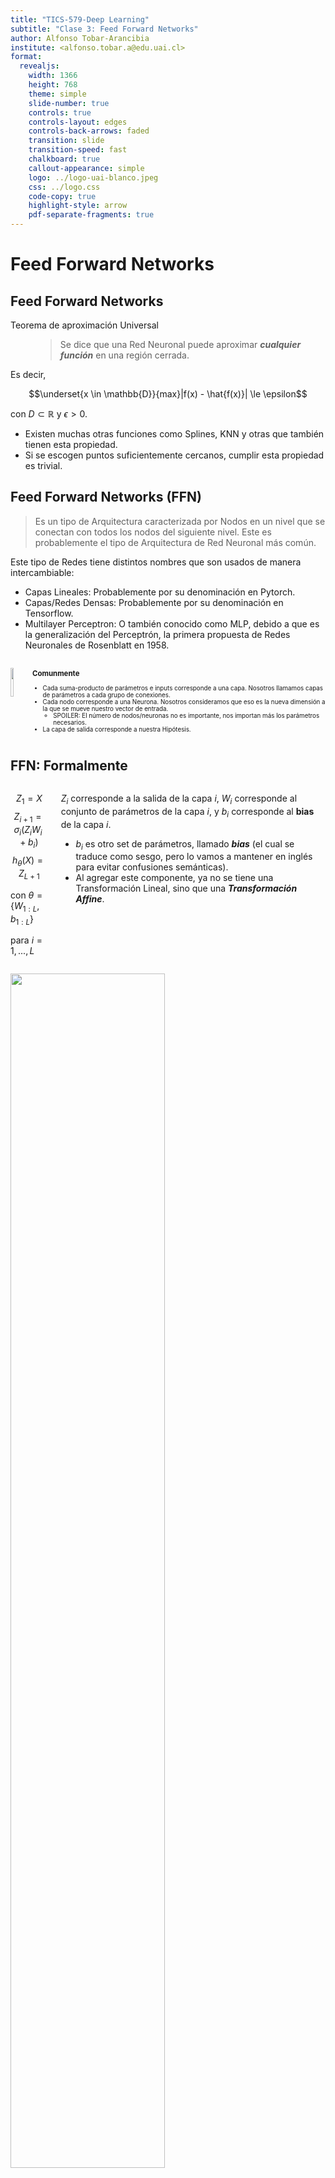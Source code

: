 ```yaml
---
title: "TICS-579-Deep Learning"
subtitle: "Clase 3: Feed Forward Networks"
author: Alfonso Tobar-Arancibia
institute: <alfonso.tobar.a@edu.uai.cl>
format:
  revealjs: 
    width: 1366
    height: 768
    theme: simple
    slide-number: true
    controls: true
    controls-layout: edges
    controls-back-arrows: faded
    transition: slide
    transition-speed: fast
    chalkboard: true
    callout-appearance: simple
    logo: ../logo-uai-blanco.jpeg
    css: ../logo.css
    code-copy: true
    highlight-style: arrow
    pdf-separate-fragments: true
---
```


# Feed Forward Networks

## Feed Forward Networks {.smaller}

Teorema de aproximación Universal
: > Se dice que una Red Neuronal puede aproximar ***cualquier función*** en una región cerrada.

Es decir, 

$$\underset{x \in \mathbb{D}}{max}|f(x) - \hat{f(x)}| \le \epsilon$$

con $D \subset \mathbb{R}$ y $\epsilon >0$.

::: {.callout-important}
* Existen muchas otras funciones como Splines, KNN y otras que también tienen esta propiedad.
* Si se escogen puntos suficientemente cercanos, cumplir esta propiedad es trivial.
:::


## Feed Forward Networks (FFN) {.smaller}

> Es un tipo de Arquitectura caracterizada por Nodos en un nivel que se conectan con todos los nodos del siguiente nivel. Este es probablemente el tipo de Arquitectura de Red Neuronal más común.

::: {.callout-important}
Este tipo de Redes tiene distintos nombres que son usados de manera intercambiable:

* Capas Lineales: Probablemente por su denominación en Pytorch.
* Capas/Redes Densas: Probablemente por su denominación en Tensorflow.
* Multilayer Perceptron: O también conocido como MLP, debido a que es la generalización del Perceptrón, la primera propuesta de Redes Neuronales de Rosenblatt en 1958.
:::

::: {.columns}
::: {.column}
![](img/clase-1/nn_arq.png){.lightbox width="60%" fig-align="center"}
:::
::: {.column style="font-size: 70%;"}
### Comunmente

* Cada suma-producto de parámetros e inputs corresponde a una capa. Nosotros llamamos capas de parámetros a cada grupo de conexiones. 
* Cada nodo corresponde a una Neurona. Nosotros consideramos que eso es la nueva dimensión a la que se mueve nuestro vector de entrada.
  * SPOILER: El número de nodos/neuronas no es importante, nos importan más los parámetros necesarios.
* La capa de salida corresponde a nuestra Hipótesis.
:::
::: 



## FFN: Formalmente {.smaller}

::: {.columns}
::: {.column}
$$ Z_1 = X$$
$$Z_{i +1} = \sigma_i(Z_i W_i + b_i)$$
$$h_\theta(X) = Z_{L + 1}$$

con $\theta = \{W_{1:L}, b_{1:L}\}$ 

para $i=1,...,L$

:::
::: {.column}
::: {.callout-important}
$Z_{i}$ corresponde a la salida de la capa $i$, $W_i$ corresponde al conjunto de parámetros de la capa $i$, y $b_i$ corresponde al **bias** de la capa $i$.
:::
::: {.callout-tip}
* $b_i$ es otro set de parámetros, llamado ***bias*** (el cual se traduce como sesgo, pero lo vamos a mantener en inglés para evitar confusiones semánticas). 
* Al agregar este componente, ya no se tiene una Transformación Lineal, sino que una ***Transformación Affine***. 
:::
:::
::: 

![](img/clase-2/formal_nn.png){.lightbox width="70%" fig-align="center"}

## FFN - Broadcasting {.smaller}

$$Z_{i + 1} = \sigma_i(Z_i W_i + b_i^T)$$

Si chequeamos las dimensiones: 

::: {.columns}
::: {.column width="30%"}
* $Z_i \in \mathbb{R}^{m \times n_i}$
:::
::: {.column width="40%"}
* $W_i \in \mathbb{R}^{n_i \times n_{i+1}}$
:::
::: {.column width="30%"}
* Pero, $b_i \in \mathbb{R}^{n_i+1}$
:::
::: 

::: {.callout-warning .fragment}
Tenemos un problema y es que esto hace que las dimensiones no calcen. Esto sería una operación no válida en términos matriciales. Sin embargo es posible realizarla aplicando ***Broadcasting***.
:::

::: {.callout-tip appearance="default" .fragment}
### Broadcasting

Corresponde a una replica de una dimensión de manera de permitir alguna operación que requiera que ciertas dimensiones **calcen**.
:::


::: {.callout-caution appearance="default" .fragment}
### Broadcasting Rules
* Cada tensor debe tener al menos una dimensión.
* Moviéndose de derecha a izquierda por cada dimensión una vez alineadas a la derecha, las dimensiones deben:
  * Ser iguales,
  * iguales a 1,
  * o no debe existir.
:::

## FFN - Broadcasting {.smaller}

> Matemáticamente el Broadcasting en este caso corresponde a:

$$ b_i^T = 1 b_i^T$$

donde 1, es un vector de **unos** de $m \times 1$ y $b_i$ es de dimensión $n_{i+1} \times 1$, al cuál se está aplicando el producto externo.

::: {.callout-important}
El Broadcasting permitirá que $b_i$ tenga ahora dimensiones $m \times n_{i+1}$, lo cuál permitirá que la operación de suma se pueda realizar.
:::

::: {.callout-tip}
El ***Broadcasting*** evita que se tenga que almacenar información repetida, lo cual permite que las implementaciones sean más eficientes en términos de memoria. ***Siempre*** que se pueda se debe utilizar ***Broadcasting*** para simplificar un cálculo.
:::

Más info ver: [Numpy Docs](https://numpy.org/doc/stable/user/basics.broadcasting.html)

# Ya pero formalmente, ¿Cómo entrenamos una red Neuronal?

## Hiperparámetros de una Red Neuronal {.smaller}

Hiperparámetros
: >  Valores necesarios para el cómputo de una red neuronal que deben ser determinados por el modelador. Estos valores *NO* pueden ser aprendidos de manera autónoma por la red neuronal.

::: {.callout-important style="font-size: 120%;"}

* ***Learning Rate*** (Karpathy Constant: 3e-4)
* ¿Cuáles son las ***dimensiones*** de los Pesos (Weights) y de los sesgos (Biases)? (De qué tamaño es cada capa)
* ¿Qué ***funciones de Activación*** se utilizarán?
* ¿Qué ***funciones de perdida*** se utilizarán?
* ¿Qué ***optimizadores*** se utilizarán?
* ¿Cómo se ***inicializarán los parámetros*** de la Red Neuronal?
* ¿Cuánto ***tiempo*** entrenanaremos nuestro modelo? ¿Cómo sabemos si es que convergió o no?
:::

## Tipos de Hipótesis {.smaller}

> En el aprendizaje supervisado contamos principalmente con la resolución de dos tipos de Problemas: Clasificación y Regresión. Dependiendo del tipo de Problema armaremos nuestra hipótesis.

$$h_\theta(X) = Z_{L+1} \in \mathbb{R}^{m \times k}$$

<br>

::: {.columns}
::: {.column style="font-size: 70%;"}
### Clasificación

* **Clasificación Binaria**: Se requiere un $k=1$. Se usa una Función Sigmoide para transformar el Output en la probabilidad de que ocurra la clase positiva.
* **Clasificación Multiclase**: Se requiere un $k=C$, donde C es el número de clases a clasificar. Se usa una función Softmax para transformar el output en una distribución de probabilidades.
* **Clasificación Multilabel**: Se requiere un $k=C$ donde C es el número de clases a clasificar. Se usa una función Sigmoide para transformar cada clase en probabilidades.

:::
::: {.column style="font-size: 70%;"}
### Regresión

* **Regresión Simple**: Se requiere un $k=1$. No requiere de funciones adicionales.
* **Regresión Multiple**: Se requiere un $k=V$ con V el número de valores a predecir.

::: {.callout-caution}
Adicionalmente se pueden utilizar funciones como la sigmoide o ReLU para forzar salidas entre 0 y 1 o entre 0 e $\infty$ respectivamente.
:::
:::
::: 

::: {.callout-tip .fragment}
Normalmente las funciones necesarias en la capa de salida van embebidas en la Loss Function. Normalmente estas funciones sí deben aplicarse al momento de la ***Predicción del modelo***.
:::

## Funciones de Activación {.smaller}

Activation Functions
: Corresponden a las funciones que agregarán características no lineales a nuestra hipótesis, impidiendo la composición de transformaciones lineales (o Affine).

::: {.callout-tip}
Como convención, las funciones de activación sólo se aplicarán a las **Hidden Layers**. Es decir $\sigma_{L+1}(x) = x$.
:::

::: {.callout-caution}
Otras convenciones utilizan funciones de activación para la capa de salida. Esto bajo el abánico de Pytorch no es correcto ya que la Activación de la última capa esta embebida en la **Loss Function** (Recordar como Softmax es parte del Cross Entropy). 

Ahora, sí es posible utilizar **funciones de Activación** a la salida de una predicción, pero dichas funciones tienen otro propósito y no son del todo estrictamente necesarias.
:::

::: {.callout-note}
***¿Puedo aplicar distintas Funciones de Activación a cada Neurona?***
:::

::: {.callout-important}
Para ver más Activation Functions y detalles de su funcionamiento, ir directamente a la [Documentación de Pytorch](https://pytorch.org/docs/stable/nn.html#non-linear-activations-weighted-sum-nonlinearity).
:::

## Funciones de Activación {.smaller}

![](img/clase-3/activation_funcs_1.png){.lightbox width="60%" fig-align="center"}

#### Derivadas:

::: {.columns}
::: {.column width="30%"}
* Sigmoide: $g'(z) = g(z)(1 - g(z))$
:::
::: {.column width="30%"}
* Tanh: $g'(z) = 1 - g^2(z)$
:::
::: {.column width="40%"}
* ReLU: $g'(z) =
\begin{cases}
0,  & \text{if $z \le$ 0} \\[2ex]
1, & \text{if $z > 0$}
\end{cases}$
:::
::: 


## Funciones de Activación Modernas {.smaller}

::: {.columns}
::: {.column}
### Leaky ReLU
![](img/clase-3/leaky_relu.png){.lightbox width="60%" fig-align="center"}

$$g(z) = max(0.1z, z)$$
:::
::: {.column}
### Parametrized ReLU (PReLU)
![](img/clase-3/prelu.png){.lightbox width="60%" fig-align="center"}

$$g(z) = max(az, z)$$
:::
::: 

## Funciones de Activación {.smaller}

::: {.columns}
::: {.column}
### ELU
![](img/clase-3/elu.png){.lightbox width="60%" fig-align="center"}
$g(z) =
\begin{cases}
z,  & \text{if $z \ge$ 0} \\[2ex]
\alpha(e^{z}-1), & \text{if $z < 0$}
\end{cases}$
:::
::: {.column}
### GELU
![](img/clase-3/gelu.png){.lightbox width="60%" fig-align="center"}
$$\begin{align} g(z) &= z \cdot \Phi(z) \\
g(z)&= 0.5 \cdot z \cdot \left(1 + Tanh\left(\sqrt{2/\pi}\right) \cdot \left(z + 0.044715 \cdot z^3\right)\right)\end{align}$$
:::
::: 

## Funciones de Activación {.smaller}
::: {.columns}
::: {.column}
### SELU
![](img/clase-3/selu.png){.lightbox width="60%" fig-align="center"}
$$ g(z) = scale \cdot (max(0,z) + min(0,\alpha(e^z - 1)))$$

con $\alpha=1.6732632423543772848170429916717$ y $scale = 1.0507009873554804934193349852946$
:::
::: {.column}
### Swish
![](img/clase-3/swish.png){.lightbox width="60%" fig-align="center"}
$$g(z) = z \cdot sigmoid(z)$$

:::
::: 

## Loss Functions {.smaller}

> Al igual que el caso de la Hipótesis, la Loss Function dependerá del tipo de problema a resolver. Existen muchas Loss Functions, pero los más comunes para problemas generales son las siguientes: 

##### Clasificación Binaria: Binary Cross Entropy

$$BCE_i = - \left[y_i \cdot log(h(x_i)) + (1-y_i) log(1-h(x_i))\right]$$

donde $h(x)$ corresponde a un valor de probabilidad de la clase positiva (debe ir entre 0 y 1).

::: {.callout-important}
En Pytorch se suele utilizar `BCEWithLogitsLoss` ya que aplica una función Sigmoide a la capa de salida además de ser una clase numericamente más estable. Esto garantiza que la salida de la Red tiene valores entre 0 y 1 como se necesita.
:::

##### Clasificación Multiclase: CrossEntropy
$$CE_i = -log \left(\frac{exp(h_{(i=y)}(x_i))}{\sum_{j=1}^k exp(h_j(x_i))}\right)$$

::: {.callout-important}
En Pytorch se suele utilizar `CrossEntropyLoss` ya que combina aplica una función Softmax a la capa de salida además de ser una clase numericamente más estable.
:::

## Loss Functions {.smaller}

##### Clasificación Multilabel: CrossEntropy

Para este tipo de problema se debería aplicar un Negative LogLoss combinado con la salidas de una red que van entre 0 y 1 (es decir, que se aplica una Sigmoide)

::: {.callout-important}
En Pytorch se suele utilizar `BCEWithLogitsLoss` ya que combina aplica una función Softmax a la capa de salida y permite resultados de más de una dimensión.
:::

##### Regresión

::: {.columns}
::: {.column}
* Mean Absolute Error o L1Loss

$$L1_i = |y_i - h(x_i)|$$
:::
::: {.column}
* Mean Squared Error Loss o L2Loss

$$L2_i = (y_i - h(x_i))^2$$
:::
::: 


::: {.callout-important}
Es importante recordar que en general se debe calcular un valor agregado de la Loss Function. En Pytorch a esto se le llama `reduction`. Donde el más utilizado es `reduction="mean"`. Es decir,

$$l = \frac{1}{m}\sum_{i=1}^m L_i$$
:::

## Optimizers {.smaller}

> Gradient Descent corresponde al algoritmo de Optimización más popular, pero no necesariamente el más eficiente. Distintas variantes han ido apareciendo para ir mejorando eventuales deficiencias de la proposición inicial.

#### Normal Gradient Descent

$$\theta := \theta - \frac{\alpha}{m}\nabla_\theta l(h_\theta(X), y), \text{donde $X \in \mathbb{R}^{m \times n}$ e $y \in \mathbb{R}^{m \times 1}$}$$

::: {.callout-important}
La dirección del Gradiente utilizando menos puntos debería ser más o menos similar. Sin duda, más ruidoso, pero a la larga debería dirigir en ***casi*** la misma dirección. Por lo que podríamos hacer actualizaciones de parámetros utilizando B datos con B << m. 
:::

::: {.callout-tip}
Esto entrega como beneficio, menos requerimientos de memoria, ya que operarían matrices más pequeñas, por lo tanto, requiere de menos RAM tanto en CPU como en GPU.
:::

##### Stochastic Gradient Descent (MiniBatch)

::: {.columns}
::: {.column width="60%"}
$$\theta := \theta - \frac{\alpha}{B}\nabla_\theta l(h_\theta(X), y), \text{donde $X \in \mathbb{R}^{B \times n}$ e $y \in \mathbb{R}^{B \times 1}$}$$
:::
::: {.column width="40%"}
::: {.callout-note}

Se van tomando $B$ muestras de manera incremental hasta utilizar la totalidad de datos de entrenamiento
:::
:::
::: 

## SGD with Momentum {.smaller}

#### Update Rule

$$u_{t + 1} = \beta u_t + (1-\beta) \nabla_\theta f(\theta_t)$$
$$\theta_{t+1} = \theta_t - \alpha u_{t + 1}$$

donde $0<\beta<1$, pero normalmente $\beta=0.9$.

::: {.callout-important}
Este cálculo se denomina un Exponential Moving Average de los Gradientes.
:::

$$\begin{align} u_{t+1}&=(1-\beta)\nabla_\theta f(\theta_{t}) + \beta u_t \\
u_{t+1}&=(1-\beta)\nabla_\theta f(\theta_{t}) + \beta \left[(1-\beta) \nabla_\theta f(\theta_{t-1}) + \beta u_{t-1}\right] \\
u_{t+1}&=(1-\beta)\nabla_\theta f(\theta_{t}) + \beta (1-\beta) \nabla_\theta f(\theta_{t-1}) + \beta^2 (1-\beta) \nabla_\theta f(\theta_{t-2})... \\
\end{align}$$

::: {.callout-tip}
La componente de momento, está tomando en consideración todos los otros Gradientes en pasos anteriores para escoger correctamente la dirección del Gradiente actual.
:::

## SGD with Nesterov Momentum {.smaller}

$$u_{t + 1} = \beta u_t + (1-\beta) \nabla_\theta f(\theta_t - \alpha u_t)$$
$$\theta_{t+1} = \theta_t - \alpha u_{t + 1}$$

::: {.callout-tip}
Notar que la lógica es casi la misma, sólo que el Gradiente se evalúa en un ***punto futuro***. Es decir, $\theta_t-\alpha u_t$ corresponde al punto siguiente utilizando SGD con Momentum. 
:::

::: {.columns}
::: {.column}
#### Momentum
![](img/clase-3/momentum.png){.lightbox width="60%" fig-align="center"}
:::
::: {.column}
#### Nesterov
![](img/clase-3/nesterov.png){.lightbox width="60%" fig-align="center"}
:::
::: 

## Métodos Adaptativos: Adagrad 

> ¿Qué tal, si la tasa de aprendizaje se va adaptando en el tiempo y deja de ser estática?

::: {.callout-note appearance="default"}
## Idea
* Normalizar por la historia de los gradientes al cuadrado.
:::

$$r_{t+1} = r_t + \nabla_\theta f(\theta_t)^2$$
$$\theta_{t+1} = \theta_t - \frac{\alpha}{\sqrt{r_{t+1}}}\nabla_\theta f(\theta_t)$$

## Métodos Adaptativos: RMSProp

::: {.callout-note appearance="default"}
## Idea
* Normalizar por el Exponential Moving Average de los Gradientes al cuadrado.
:::

$$s_{t+1} = \beta r_t + (1-\beta) \nabla_\theta f(\theta_t)^2$$
$$\theta_{t+1} = \theta_t - \frac{\alpha}{\sqrt{s_{t+1}}}\nabla_\theta f(\theta_t)$$


## Métodos Adaptativos: Adam

::: {.callout-note appearance="default"}
## Idea
* Combinar Descenso con Momentum y RMSProp.
:::

::: {.columns}
::: {.column}
$$v_{t+1} = \beta_1 v_t + (1-\beta_1) \nabla_\theta f(\theta_t)$$
$$s_{t+1} = \beta_2 s_t + (1-\beta_2) \nabla_\theta f(\theta_t)^2$$
$$\theta_{t+1} = \theta_t - \frac{\alpha}{\sqrt{s'_{t+1}}} v'_{t+1}$$
:::
::: {.column}
##### Correcciones Iniciales

$$v'_{t+1} = \frac{v_{t+1}}{1-\beta_1^{t+1}}$$
$$s'_{t+1} = \frac{v_{t+1}}{1-\beta_2^{t+1}}$$
:::
::: 

::: {.callout-important}
Pytorch utiliza 0.9 y 0.999 como valores de $\beta_1$ y $\beta_2$ respectivamente.
:::



# Eso es todo amigos

::: {.footer}
<p xmlns:cc="http://creativecommons.org/ns#" xmlns:dct="http://purl.org/dc/terms/"><span property="dct:title">Tics-579 Deep Learning</span> por Alfonso Tobar-Arancibia está licenciado bajo <a href="http://creativecommons.org/licenses/by-nc-sa/4.0/?ref=chooser-v1" target="_blank" rel="license noopener noreferrer" style="display:inline-block;">CC BY-NC-SA 4.0

<img style="height:22px!important;margin-left:3px;vertical-align:text-bottom;" src="https://mirrors.creativecommons.org/presskit/icons/cc.svg?ref=chooser-v1"><img style="height:22px!important;margin-left:3px;vertical-align:text-bottom;" src="https://mirrors.creativecommons.org/presskit/icons/by.svg?ref=chooser-v1"><img style="height:22px!important;margin-left:3px;vertical-align:text-bottom;" src="https://mirrors.creativecommons.org/presskit/icons/nc.svg?ref=chooser-v1"><img style="height:22px!important;margin-left:3px;vertical-align:text-bottom;" src="https://mirrors.creativecommons.org/presskit/icons/sa.svg?ref=chooser-v1"></a></p>
:::
